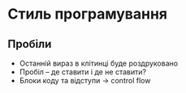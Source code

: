 # Стиль програмування {#style}

## Пробіли

* Останній вираз в клітинці буде роздруковано 
* Пробіл -- де ставити і де не ставити? 
* Блоки коду та відступи -> control flow
